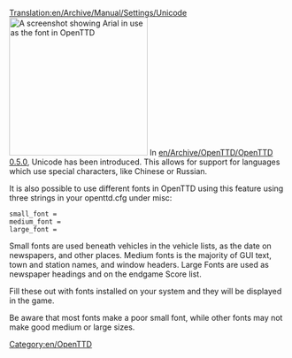 [[Translation:en/Archive/Manual/Settings/Unicode]]
[[File:en/Archive/Manual/Settings/Arialunicode.png|thumb|right|250px|A screenshot showing Arial in use as the font in OpenTTD]]
In [[en/Archive/OpenTTD/OpenTTD 0.5.0]], Unicode has been introduced. This allows for support for languages which use special characters, like Chinese or Russian.

It is also possible to use different fonts in OpenTTD using this feature using three strings in your openttd.cfg under misc:

<pre>small_font =
medium_font =
large_font =</pre>

Small fonts are used beneath vehicles in the vehicle lists, as the date on newspapers, and other places.
Medium fonts is the majority of GUI text, town and station names, and window headers.
Large Fonts are used as newspaper headings and on the endgame Score list.

Fill these out with fonts installed on your system and they will be displayed in the game.

Be aware that most fonts make a poor small font, while other fonts may not make good medium or large sizes.

[[Category:en/OpenTTD]]